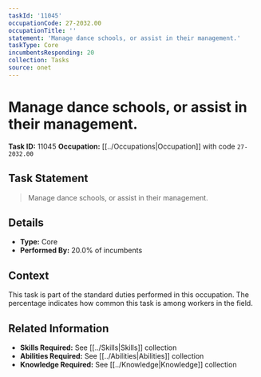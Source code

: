 ```yaml
---
taskId: '11045'
occupationCode: 27-2032.00
occupationTitle: ''
statement: 'Manage dance schools, or assist in their management.'
taskType: Core
incumbentsResponding: 20
collection: Tasks
source: onet
---
```

# Manage dance schools, or assist in their management.

**Task ID:** 11045
**Occupation:** [[../Occupations|Occupation]] with code `27-2032.00`

## Task Statement

> Manage dance schools, or assist in their management.

## Details

- **Type:** Core
- **Performed By:** 20.0% of incumbents

## Context

This task is part of the standard duties performed in this occupation. The percentage indicates how common this task is among workers in the field.

## Related Information

- **Skills Required:** See [[../Skills|Skills]] collection
- **Abilities Required:** See [[../Abilities|Abilities]] collection
- **Knowledge Required:** See [[../Knowledge|Knowledge]] collection
